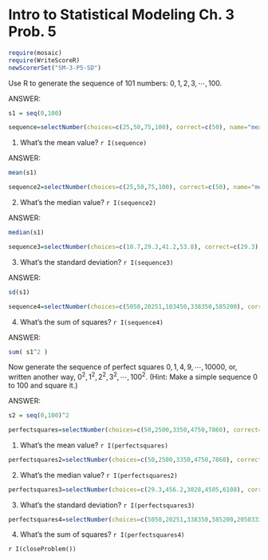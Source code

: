 Intro to Statistical Modeling Ch. 3 Prob. 5 
========================================================
```r
require(mosaic)
require(WriteScoreR)
newScorerSet("SM-3-P5-SD")
```

Use R to generate the sequence of 101 numbers: $0, 1, 2, 3, \cdots, 100$.

<aside>
ANSWER:
```r
s1 = seq(0,100)
```
</aside>

```r
sequence=selectNumber(choices=c(25,50,75,100), correct=c(50), name="meanvalue", totalPts=1)
```
1. What's the mean value? `r I(sequence)`

<aside>
ANSWER:
```r
mean(s1)
```
</aside>

```r
sequence2=selectNumber(choices=c(25,50,75,100), correct=c(50), name="medianvalue", totalPts=1)
```
2. What's the median value? `r I(sequence2)`


<aside>
ANSWER:
```r
median(s1)
```
</aside>

```r
sequence3=selectNumber(choices=c(10.7,29.3,41.2,53.8), correct=c(29.3), name="StdDev", totalPts=1)
```
3. What's the standard deviation? `r I(sequence3)`

<aside>
ANSWER:
```r
sd(s1)
```
</aside>

```r
sequence4=selectNumber(choices=c(5050,20251,103450,338350,585200), correct=c(338350), name="SumoftheSquares", totalPts=1)
```
4. What's the sum of squares? `r I(sequence4)`

<aside>
ANSWER:
```r
sum( s1^2 )
```
</aside>

Now generate the sequence of perfect squares $0, 1, 4, 9, \cdots, 10000$,
or, written another way, $0^2, 1^2, 2^2, 3^2, \cdots, 100^2$.  (Hint:
Make a simple sequence 0 to 100 and square it.)

<aside>
ANSWER:
```r
s2 = seq(0,100)^2
```
</aside>


```r
perfectsquares=selectNumber(choices=c(50,2500,3350,4750,7860), correct=c(3350), name="meanvalue2", totalPts=1)
```
1. What's the mean value? `r I(perfectsquares)` 

```r
perfectsquares2=selectNumber(choices=c(50,2500,3350,4750,7860), correct=c(2500), name="medianvalue2", totalPts=1)
```
2. What's the median value? `r I(perfectsquares2)`

```r
perfectsquares3=selectNumber(choices=c(29.3,456.2,3028,4505,6108), correct=c(3028), name="StdDev2", totalPts=1)
```
3. What's the standard deviation? `r I(perfectsquares3)`

```r
perfectsquares4=selectNumber(choices=c(5050,20251,338350,585200,2050333330), correct=c(2050333330), name="SumoftheSquares2", totalPts=1)
```
4. What's the sum of squares? `r I(perfectsquares4)`

`r I(closeProblem())`